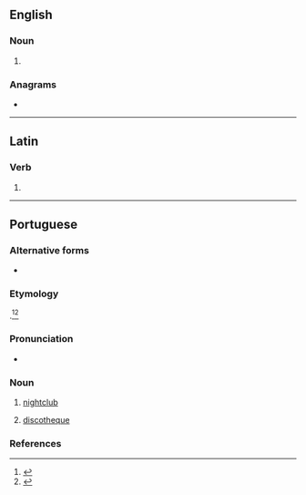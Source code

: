 ==English==

===Noun===
{{en-noun}}

# {{obsolete spelling of|en|boat}}

===Anagrams===
* {{anagrams|en|a=abeot|Beato|Tae Bo|TaeBo}}

----

==Latin==

===Verb===
{{la-verb-form|boāte}}

# {{inflection of|la|boō||2|p|pres|actv|impr}}

----

==Portuguese==

===Alternative forms===
* {{alt|pt|boîte}}

===Etymology===
{{bor+|pt|fr|boîte||nightclub|lit=box}}.<ref>{{R:pt:Infopédia}}</ref><ref>{{R:pt:Priberam}}</ref>

===Pronunciation===
{{pt-IPA}}
* {{hyph|pt|bo|a|te}}

===Noun===
{{pt-noun|f}}

# [[nightclub]] {{gloss|establishment that is open late at night}}
#: {{syn|pt|clube noturno}}
# [[discotheque]] {{gloss|a dance hall / club / party place}}
#: {{syn|pt|discoteca}}

===References===
<references/>